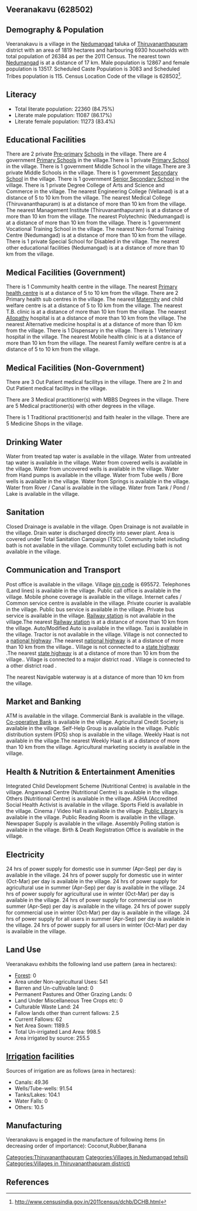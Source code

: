 {{Infobox settlement
| name=Veeranakavu
| native_name=
| native_name_lang=
| other_name=
| nickname=
| settlement_type=Village
| image_skyline=
| image_alt=
| image_caption=
| pushpin_map=India Kerala
| pushpin_label_position=right
| pushpin_map_alt=
| pushpin_map_caption=Location in Kerala, India
| latd=
| latm=
| lats=
| latNS=
| longd=
| longm=
| longs=
| longEW=
| coordinates_display=inline,title
| subdivision_type=Country
| subdivision_name={{flag|India}}
| subdivision_type1=[[States and territories of India|State]]
| subdivision_name1=Kerala 
| subdivision_type2=[[List of districts of India|District]]
| subdivision_name2=Thiruvananthapuram
| subdivision_type3=Tahsil
| subdivision_name3=Nedumangad
| website=
| established_title=<!-- Established -->
| established_date=
| founder=
| named_for=
| government_type=
| governing_body=
| unit_pref=Metric=
| area_footnotes=
| area_rank=
| area_total_km2=18.19
| elevation_footnotes=
| elevation_m=
| population_total=26384
| population_as_of=2011
| population_rank=
| population_density_km2=1450
| population_demonym=
| population_footnotes=
| demographics_type1=Languages
| demographics1_title1=Official
| demographics1_info1=[[Malayalam language|Malayalam]]
| timezone1=[[Indian Standard Time|IST]]
| utc_offset1==+5:30
| postal_code_type=[[Postal Index Number|PIN]]
| postal_code=695572
| area_code_type=Telephone code
| area_code=
| registration_plate=
| blank1_name_sec1=Nearest city
| blank1_info_sec1=[[Nedumangad]]
| blank2_name_sec1=[[Human sex ratio|Sex ratio]]
| blank2_info_sec1=1050 [[male|♂]]/[[female|♀]]
| blank3_name_sec1=Literacy
| blank3_info_sec1=84.75%
| blank1_name_sec2=[[2011 Census of India|2011 census]] code
| blank1_info_sec2=628502
| footnotes=
}}

== Veeranakavu (628502) ==

== Demography & Population ==

Veeranakavu is a village in the [[Nedumangad]] taluka of [[Thiruvananthapuram]] district with an area of 1819 hectares and harbouring 6930 households with total population of 26384 as per the 2011 Census. The nearest town [[Nedumangad]] is at a distance of 17 km. Male population is 12867 and female population is 13517. Scheduled Caste Population is 3083 and Scheduled Tribes population is 115. Census Location Code of the village is 628502<ref>http://www.censusindia.gov.in/2011census/dchb/DCHB.html</ref>.


== Literacy ==  
* Total literate population: 22360 (84.75%)
* Literate male population: 11087 (86.17%)
* Literate female population: 11273 (83.4%)


== Educational Facilities ==  
There are 2 private [[Pre-primary]] [[School]]s in the village.
There are 4 government [[Primary School]]s in the village.There is 1 private [[Primary School]] in the village.
There is 1 government Middle School in the village.There are 3 private Middle Schools in the village.
There is 1 government [[Secondary School]] in the village.
There is 1 government [[Senior Secondary School]] in the village.
There is 1 private Degree College of Arts and Science and Commerce in the village.
The nearest Engineering College (Vellanad) is at a distance of 5 to 10 km from the village.
The nearest Medical College (Thiruvananthapuram) is at a distance of more than 10 km from the village.
The nearest Management Institute (Thiruvananthapuram) is at a distance of more than 10 km from the village.
The nearest Polytechnic (Nedumangad) is at a distance of more than 10 km from the village.
There is 1 government Vocational Training School in the village.
The nearest Non-formal Training Centre (Nedumangad) is at a distance of more than 10 km from the village.
There is 1 private Special School for Disabled in the village.
The nearest other educational facilities (Nedumangad) is at a distance of more than 10 km from the village.


== Medical Facilities (Government) ==
There is 1 Commumity health centre in the village.
The nearest [[Primary health centre]] is at a distance of 5 to 10 km from the village.
There are 2 Primary health sub centres in the village.
The nearest [[Maternity]] and child welfare centre is at a distance of 5 to 10 km from the village.
The nearest T.B. clinic is at a distance of more than 10 km from the village.
The nearest [[Allopathy]] hospital is at a distance of more than 10 km from the village.
The nearest Alternative medicine hospital is at a distance of more than 10 km from the village.
There is 1 Dispensary in the village.
There is 1 Veterinary hospital in the village.
The nearest Mobile health clinic is at a distance of more than 10 km from the village.
The nearest Family welfare centre is at a distance of 5 to 10 km from the village.


== Medical Facilities (Non-Government) ==
There are 3 Out Patient medical facilitys in the village.
There are 2 In and Out Patient medical facilitys in the village.

There are 3 Medical practitioner(s) with MBBS Degrees in the village.
There are 5 Medical practitioner(s) with other degrees in the village.

There is 1 Traditional practitioner(s) and faith healer in the village.
There are 5 Medicine Shops in the village.



== Drinking Water ==
Water from treated tap water is available in the village.
Water from untreated tap water is available in the village.
Water from covered wells is available in the village.
Water from uncovered wells is available in the village.
Water from Hand pumps is available in the village.
Water from Tube wells / Bore wells is available in the village.
Water from Springs is available in the village.
Water from River / Canal is available in the village.
Water from Tank / Pond / Lake is available in the village.


== Sanitation ==
Closed Drainage is available in the village.
Open Drainage is not available in the village.
Drain water is discharged directly into sewer plant.
Area is covered under Total Sanitation Campaign (TSC).
Community toilet including bath is not available in the village.
Community toilet excluding bath is not available in the village.


== Communication and Transport ==
Post office is available in the village.
Village [[pin code]] is 695572.
Telephones (Land lines) is available in the village.
Public call office is available in the village.
Mobile phone coverage is available in the village.
Internet cafes / Common service centre is available in the village.
Private courier is available in the village.
Public bus service is available in the village.
Private bus service is available in the village.
[[Railway station]] is not available in the village.The nearest [[Railway station]] is at a distance of more than 10 km from the village.
Auto/Modified Auto is available in the village.
Taxi is available in the village.
Tractor is not available in the village.
Village is not connected to a [[national highway]] .The nearest [[national highway]] is at a distance of more than 10 km from the village..
Village is not connected to a [[state highway]] .The nearest [[state highway]] is at a distance of more than 10 km from the village..
Village is connected to a major district road    .
Village is connected to a other district road  .



The nearest Navigable waterway is at a distance of more than 10 km from the village.



== Market and Banking ==
ATM is available in the village.
Commercial Bank is available in the village.
[[Co-operative Bank]] is available in the village.
Agricultural Credit Society is available in the village.
Self-Help Group is available in the village.
Public distribution system (PDS) shop is available in the village.
Weekly Haat is not available in the village.The nearest Weekly Haat is at a distance of more than 10 km from the village.
Agricultural marketing society is available in the village.


== Health & Nutrition & Entertainment Amenities ==
Integrated Child Development Scheme (Nutritional Centre) is available in the village.
Anganwadi Centre (Nutritional Centre) is available in the village.
Others (Nutritional Centre) is available in the village.
ASHA (Accredited Social Health Activist is available in the village.
Sports Field is available in the village.
Cinema / Video Hall is available in the village.
[[Public Library]] is available in the village.
Public Reading Room is available in the village.
Newspaper Supply is available in the village.
Assembly Polling station is available in the village.
Birth & Death Registration Office is available in the village.


== Electricity ==
24 hrs of power supply for domestic use in summer (Apr-Sep) per day is available in the village.
24 hrs of power supply for domestic use in winter (Oct-Mar) per day is available in the village.
24 hrs of power supply for agricultural use in summer (Apr-Sep) per day is available in the village.
24 hrs of power supply for agricultural use in winter (Oct-Mar) per day is available in the village.
24 hrs of power supply for commercial use in summer (Apr-Sep) per day is available in the village.
24 hrs of power supply for commercial use in winter (Oct-Mar) per day is available in the village.
24 hrs of power supply for all users in summer (Apr-Sep) per day is available in the village.
24 hrs of power supply for all users in winter (Oct-Mar) per day is available in the village.


== Land Use ==
Veeranakavu exhibits the following land use pattern (area in hectares):
* [[Forest]]: 0
* Area under Non-agricultural Uses: 541
* Barren and Un-cultivable land: 0
* Permanent Pastures and Other Grazing Lands: 0
* Land Under Miscellaneous Tree Crops etc: 0
* Culturable Waste Land: 24
* Fallow lands other than current fallows: 2.5
* Current Fallows: 62
* Net Area Sown: 1189.5
* Total Un-irrigated Land Area: 998.5
* Area irrigated by source: 255.5


== [[Irrigation]] facilities ==
Sources of irrigation are as follows (area in hectares):
* Canals: 49.36
* Wells/Tube-wells: 91.54
* Tanks/Lakes: 104.1
* Water Falls: 0
* Others: 10.5


== Manufacturing ==
Veeranakavu is engaged in the manufacture of following items (in decreasing order of importance): Coconut,Rubber,Banana


[[Categories:Thiruvananthapuram]]
[[Categories:Villages in Nedumangad tehsil)]]
[[Categories:Villages in Thiruvananthapuram district)]]


== References ==
{{Reflist}}



